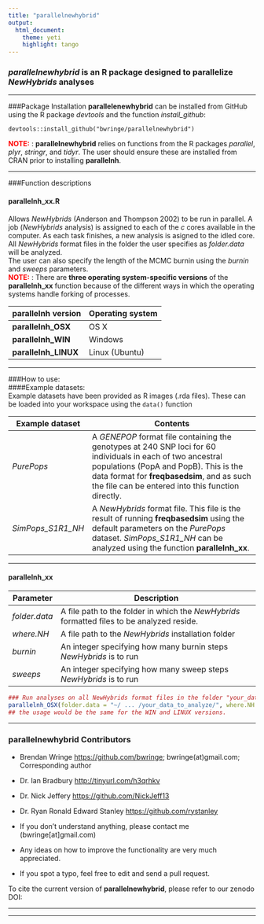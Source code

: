 ```yaml
---
title: "parallelnewhybrid"
output:
  html_document:
    theme: yeti
    highlight: tango
---
```



### ***parallelnewhybrid*** is an R package designed to parallelize *NewHybrids* analyses


***  

###Package Installation
**parallelenewhybrid** can be installed from GitHub using the R package *devtools* and the function *install_github*:  
```
devtools::install_github("bwringe/parallelnewhybrid")
```
<span style = "color:red"> <strong>NOTE:</strong></span> : **parallelnewhybrid** relies on functions from the R packages *parallel*, *plyr*, *stringr*, and *tidyr*. The user should ensure these are installed from CRAN prior to installing **parallelnh**.  

***  

###Function descriptions
<h4 class="text-primary">parallelnh_xx.R</h4>
Allows *NewHybrids* (Anderson and Thompson 2002) to be run in parallel. A job (*NewHybrids* analysis) is assigned to each of the *c* cores available in the computer. As each task finishes, a new analysis is asigned to the idled core.  
All *NewHybrids* format files in the folder the user specifies as *folder.data* will be analyzed.  
The user can also specify the length of the MCMC burnin using the *burnin* and *sweeps* parameters.  
<span style = "color:red"> <strong>NOTE:</strong></span> : There are **three operating system-specific versions** of the **parallelnh_xx** function because of the different ways in which the operating systems handle forking of processes.  

**parallelnh version**|**Operating system**
------------|----------
**parallelnh_OSX** | OS X
**parallelnh_WIN** | Windows
**parallelnh_LINUX** | Linux (Ubuntu)

***  

###How to use:  
####Example datasets:  
Example datasets have been provided as R images (.rda files). These can be loaded into your workspace using the ``data()`` function  

**Example dataset** | **Contents**  
------------|---------------------------------------------------------------  
*PurePops* | A *GENEPOP* format file containing the genotypes at 240 SNP loci for 60 individuals in each of two ancestral populations (PopA and PopB). This is the data format for **freqbasedsim**, and as such the file can be entered into this function directly.  
*SimPops\_S1R1_NH* | A *NewHybrids* format file. This file is the result of running **freqbasedsim** using the default parameters on the *PurePops* dataset. *SimPops\_S1R1_NH* can be analyzed using the function **parallelnh_xx**.  

***  
<h4 class="text-primary">parallelnh_xx</h4>  

**Parameter** | **Description**
------------|---------------------------------------------------------------  
*folder.data*| A file path to the folder in which the *NewHybrids* formatted files to be analyzed reside.   
*where.NH* | A file path to the *NewHybrids* installation folder
*burnin* | An integer specifying how many burnin steps *NewHybrids* is to run
*sweeps* | An integer specifying how many sweep steps *NewHybrids* is to run  

```r
### Run analyses on all NewHybrids format files in the folder "your_data_to_analyze"
parallelnh_OSX(folder.data = "~/ ... /your_data_to_analyze/", where.NH = "~/ ... /newhybrids/", burnin = 5000, sweeps = 10000)
## the usage would be the same for the WIN and LINUX versions.
```

***  

### **parallelnewhybrid** Contributors

* Brendan Wringe <https://github.com/bwringe>; bwringe(at)gmail.com; Corresponding author  
* Dr. Ian Bradbury <http://tinyurl.com/h3qrhkv>  
* Dr. Nick Jeffery <https://github.com/NickJeff13>  
* Dr. Ryan Ronald Edward Stanley <https://github.com/rystanley> 

* If you don't understand anything, please contact me (bwringe[at]gmail.com)
* Any ideas on how to improve the functionality are very much appreciated.
* If you spot a typo, feel free to edit and send a pull request.  

To cite the current version of **parallelnewhybrid**, please refer to our zenodo DOI: 

***
***